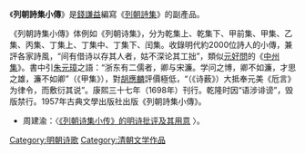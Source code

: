 《'''列朝詩集小傳'''》是[[錢謙益|錢謙益]]編寫《[[列朝詩集|列朝詩集]]》的副產品。

《列朝詩集小傳》体例如《列朝诗集》，分为乾集上、乾集下、甲前集、甲集、乙集、丙集、丁集上、丁集中、丁集下、闰集。收錄明代約2000位詩人的小傳，兼評各家詩風，“间有借诗以存其人者，姑不深论其工拙”，類似[[元好問|元好問]]的《[[中州集|中州集]]》。書中引[[朱元璋|朱元璋]]之語：“浙东有二儒者，卿与宋濂。学问之博，卿不如濂，才思之雄，濂不如卿”（《甲集》），對[[胡應麟|胡應麟]]評價極低，“（《诗薮》）大抵奉元美《卮言》为律令，而敷衍其说”。康熙三十七年（1698年）刊行。乾隆时因“语涉诽谤”，毁版禁行。1957年古典文學出版社出版《列朝詩集小傳》。
*周建渝：〈[http://www.nssd.org/articles/article_read.aspx?id=28787759 《列朝诗集小传》的明诗批评及其用意] {{Wayback|url=http://www.nssd.org/articles/article_read.aspx?id=28787759 |date=20201123140701 }}〉。
[[Category:明朝诗歌|Category:明朝诗歌]]
[[Category:清朝文学作品|Category:清朝文学作品]]